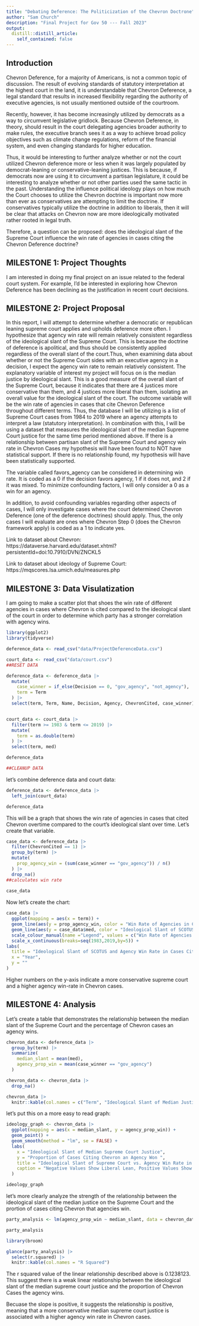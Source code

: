 ```yaml
---
title: "Debating Deference: The Politicization of the Chevron Doctrone"
author: "Sam Church"
description: "Final Project for Gov 50 --- Fall 2023"
output:
  distill::distill_article:
    self_contained: false
---
```


## Introduction

Chevron Deference, for a majority of Americans, is not a common topic of discussion. The result of evolving standards of statutory interpretation at the highest court in the land, it is understandable that Chevron Deference, a legal standard that results in increased flexibility regarding the authority of executive agencies, is not usually mentioned outside of the courtroom.

Recently, however, it has become increasingly utilized by democrats as a way to circumvent legislative gridlock. Because Chevron Deference, in theory, should result in the court delegating agencies broader authority to make rules, the executive branch sees it as a way to achieve broad policy objectives such as climate change regulations, reform of the financial system, and even changing standards for higher education.

Thus, it would be interesting to further analyze whether or not the court utilized Chevron deference more or less when it was largely populated by democrat-leaning or conservative-leaning justices. This is because, if democrats now are using it to circumvent a partisan legislature, it could be interesting to analyze whether or not other parties used the same tactic in the past. Understanding the influence political ideology plays on how much the Court chooses to utilize the Chevron doctrine is important now more than ever as conservatives are attempting to limit the doctrine. If conservatives typically utilize the doctrine in addition to liberals, then it will be clear that attacks on Chevron now are more ideologically motivated rather rooted in legal truth.

Therefore, a question can be proposed: does the ideological slant of the Supreme Court influence the win rate of agencies in cases citing the Chevron Deference doctrine? 


## MILESTONE 1: Project Thoughts

I am interested in doing my final project on an issue related to the federal court system. For example, I'd be interested in exploring how Chevron Deference has been declining as the justification in recent court decisions.

## MILESTONE 2: Project Proposal

In this report, I will attempt to determine whether a democratic or republican leaning supreme court applies and upholds deference more often. I hypothesize that agency win rate will remain relatively consistent regardless of the ideological slant of the Supreme Court. This is because the doctrine of deference is apolitical, and thus should be consistently applied regardless of the overall slant of the court.Thus, when examining data about whether or not the Supreme Court sides with an executive agency in a decision, I expect the agency win rate to remain relatively consistent. The explanatory variable of interest my project will focus on is the median justice by ideological slant. This is a good measure of the overall slant of the Supreme Court, because it indicates that there are 4 justices more conservative than them, and 4 justices more liberal than them, isolating an overall value for the ideological slant of the court. The outcome variable will be the win rate of agencies in cases that cite Chevron Deference throughout different terms. Thus, the database I will be utilizing is a list of Supreme Court cases from 1984 to 2019 where an agency attempts to interpret a law (statutory interpretation). In combination with this, I will be using a dataset that measures the ideological slant of the median Supreme Court justice for the same time period mentioned above. If there is a relationship between partisan slant of the Supreme Court and agency win rate in Chevron Cases my hypothesis will have been found to NOT have statistical support. If there is no relationship found, my hypothesis will have been statistically supported.

The variable called favors_agency can be considered in determining win rate. It is coded as a 0 if the decision favors agency, 1 if it does not, and 2 if it was mixed. To minimize confounding factors, I will only consider a 0 as a win for an agency. 

In addition, to avoid confounding variables regarding other aspects of cases, I will only investigate cases where the court determined Chevron Deference (one of the deference doctrines) should apply. Thus, the only cases I will evaluate are ones where Chevron Step 0 (does the Chevron framework apply) is coded as a 1 to indicate yes.

Link to dataset about Chevron: https://dataverse.harvard.edu/dataset.xhtml?persistentId=doi:10.7910/DVN/ZNCKL5

Link to dataset about ideology of Supreme Court: https://mqscores.lsa.umich.edu/measures.php


## MILESTONE 3: Data Visulatization

I am going to make a scatter plot that shoes the win rate of different agencies in cases where Chevron is cited compared to the ideological slant of the court in order to determine which party has a stronger correlation with agency wins.

```r
library(ggplot2)
library(tidyverse)
```

```r
deference_data <- read_csv("data/ProjectDeferenceData.csv")

court_data <- read_csv("data/court.csv")
##RESET DATA
```

```r
deference_data <- deference_data |>
  mutate(
    case_winner = if_else(Decision == 0, "gov_agency", "not_agency"),
    term = Term
  ) |>
  select(term, Term, Name, Decision, Agency, ChevronCited, case_winner)


court_data <- court_data |>
  filter(term >= 1983 & term <= 2019) |>
  mutate(
    term = as.double(term)
  ) |>
  select(term, med)

deference_data

##CLEANUP DATA
```

let's combine deference data and court data:
```r
deference_data <- deference_data |>
  left_join(court_data)

deference_data
```


This will be a graph that shows the win rate of agencies in cases that cited Chevron overtime compared to the court's ideological slant over time. Let's create that variable.

```r
case_data <- deference_data |>
  filter(ChevronCited == 1) |>
  group_by(term) |>
  mutate(
    prop_agency_win = (sum(case_winner == "gov_agency")) / n()
  ) |>
  drop_na()
##calculates win rate
  
case_data
```


Now let's create the chart:
```r
case_data |>
  ggplot(mapping = aes(x = term)) +
  geom_line(aes(y = prop_agency_win, color = "Win Rate of Agencies in Chevron Cases"), se = FALSE) +
  geom_line(aes(y = case_data$med, color = "Ideological Slant of SCOTUS"), se = FALSE) +
  scale_colour_manual(name ="Legend", values = c("Win Rate of Agencies in Chevron Cases" = "steelblue", "Ideological Slant of SCOTUS" = "indianred")) +
  scale_x_continuous(breaks=seq(1983,2019,by=5)) +
labs(
  title = "Ideological Slant of SCOTUS and Agency Win Rate in Cases Citing Chevron Over Time",
  x = "Year",
  y = ""
)

```


Higher numbers on the y-axis indicate a more conservative supreme court and a higher agency win-rate in Chevron cases.

## MILESTONE 4: Analysis

Let's create a table that demonstrates the relationship between the median slant of the Supreme Court and the percentage of Chevron cases an agency wins.


```r
chevron_data <- deference_data |>
  group_by(term) |>
  summarize(
    median_slant = mean(med),
    agency_prop_win = mean(case_winner == "gov_agency")
  )

chevron_data <- chevron_data |>
  drop_na()

chevron_data |>
  knitr::kable(col.names = c("Term", "Ideological Slant of Median Justice", "Proportion of Agency Wins in Chevron Cases"))
```

let's put this on a more easy to read graph:

```r
ideology_graph <- chevron_data |>
  ggplot(mapping = aes(x = median_slant, y = agency_prop_win)) +
  geom_point() +
  geom_smooth(method = "lm", se = FALSE) +
  labs(
    x = "Ideological Slant of Median Supreme Court Justice",
    y = "Proportion of Cases Citing Chevron an Agency Won ",
    title = "Ideological Slant of Supreme Court vs. Agency Win Rate in Chevron Cases",
    caption = "Negative Values Show Liberal Lean, Positive Values Show Conservative Lean"
  )

ideology_graph
```

let's more clearly analyze the strength of the relationship between the ideological slant of the median justice on the Supreme Court and the prortion of cases citing Chevron that agencies win.

```r
party_analysis <- lm(agency_prop_win ~ median_slant, data = chevron_data)

party_analysis
```
```r
library(broom)

glance(party_analysis) |>
  select(r.squared) |>
  knitr::kable(col.names = "R Squared")
```


The r squared value of the linear relationship described above is 0.1238123. This suggest there is a weak linear relationship between the ideological slant of the median supreme court justice and the proportion of Chevron Cases the agency wins.

Becuase the slope is positive, it suggests the relationship is positive, meaning that a more conservative median supreme court justice is associated with a higher agency win rate in Chevron cases.
